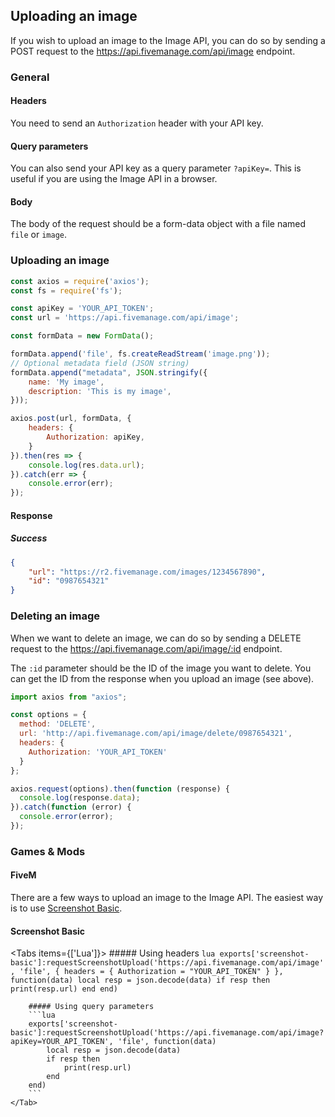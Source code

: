 
## Uploading an image
If you wish to upload an image to the Image API, you can do so by sending a POST request to the https://api.fivemanage.com/api/image endpoint.

### General

#### Headers
You need to send an `Authorization` header with your API key.

#### Query parameters
You can also send your API key as a query parameter `?apiKey=`. This is useful if you are using the Image API in a browser.

#### Body
The body of the request should be a form-data object with a file named `file` or `image`.

### Uploading an image

```js
const axios = require('axios');
const fs = require('fs');

const apiKey = 'YOUR_API_TOKEN';
const url = 'https://api.fivemanage.com/api/image';

const formData = new FormData();

formData.append('file', fs.createReadStream('image.png'));
// Optional metadata field (JSON string)
formData.append("metadata", JSON.stringify({
    name: 'My image',
    description: 'This is my image',
}));

axios.post(url, formData, {
    headers: {
        Authorization: apiKey,
    }
}).then(res => {
    console.log(res.data.url);
}).catch(err => {
    console.error(err);
});
```

#### Response
##### Success
```json
{
    "url": "https://r2.fivemanage.com/images/1234567890",
    "id": "0987654321"
}
```

### Deleting an image
When we want to delete an image, we can do so by sending a DELETE request to the https://api.fivemanage.com/api/image/:id endpoint.

The `:id` parameter should be the ID of the image you want to delete. You can get the ID from the response when you upload an image (see above).

```js
import axios from "axios";

const options = {
  method: 'DELETE',
  url: 'http://api.fivemanage.com/api/image/delete/0987654321',
  headers: {
    Authorization: 'YOUR_API_TOKEN'
  }
};

axios.request(options).then(function (response) {
  console.log(response.data);
}).catch(function (error) {
  console.error(error);
});
```


### Games & Mods
#### FiveM

There are a few ways to upload an image to the Image API. The easiest way is to use [Screenshot Basic](https://github.com/citizenfx/screenshot-basic).

#### Screenshot Basic

<Tabs items={['Lua']}>
    <Tab>
        ##### Using headers
        ```lua
        exports['screenshot-basic']:requestScreenshotUpload('https://api.fivemanage.com/api/image',
        'file',
        {
            headers = {
                Authorization = "YOUR_API_TOKEN"
            }
        },
        function(data)
            local resp = json.decode(data)
            if resp then
                print(resp.url)
            end
        end)
        ```

        ##### Using query parameters
        ```lua
        exports['screenshot-basic']:requestScreenshotUpload('https://api.fivemanage.com/api/image?apiKey=YOUR_API_TOKEN', 'file', function(data)
            local resp = json.decode(data)
            if resp then
                print(resp.url)
            end
        end)
        ```
    </Tab>
</Tabs>
